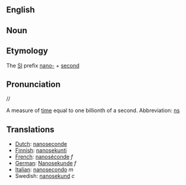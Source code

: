 ==English==
==Noun==

==Etymology==
The [[SI]] prefix [[nano-]] + [[second]]

==Pronunciation==
//

A measure of [[time]] equal to one billionth of a second.  Abbreviation: [[ns]]

==Translations==
*[[Dutch]]: [[nanoseconde]]
*[[Finnish]]: [[nanosekunti]]
*[[French]]: [[nanoséconde]] ''f''
*[[German]]: [[Nanosekunde]] ''f''
*[[Italian]]: [[nanosecondo]] ''m''
*Swedish: [[nanosekund]] ''c''